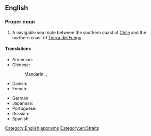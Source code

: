 ==English==
{{wikipedia}}

===Proper noun===
{{en-proper noun|sg=[[strait|Strait]] [[of]] [[Magellan]]}}

# A navigable sea route between the southern coast of [[Chile]] and the northern coast of [[Tierra del Fuego]].

====Translations====
{{trans-top|Strait of Magellan}}
* Armenian: {{t-|hy|Մագելանի նեղուց|tr=Magelani neġuc’}}
* Chinese:
*: Mandarin: {{t|zh|麥哲倫海峽|sc=Hani}}, {{t|zh|麦哲伦海峡|tr=Màizhélún hǎixiá|sc=Hani}}
* Danish: {{t-|da|Magellanstrædet}}
* French: {{t+|fr|détroit de Magellan|m}}
{{trans-mid}}
* German: {{t-|de|Magellanstraße|f}}
* Japanese: {{t-|ja|マゼラン海峡|tr=Mazeran kaikyō|sc=Jpan}}
* Portuguese: {{t-|pt|estreito de Magalhães|m}}
* Russian: {{t-|ru|Магелланов пролив|m|tr=Magellánov prolív|sc=Cyrl}}
* Spanish: {{t-|es|estrecho de Magallanes|m}}
{{trans-bottom}}

[[Category:English eponyms]]
[[Category:en:Straits]]